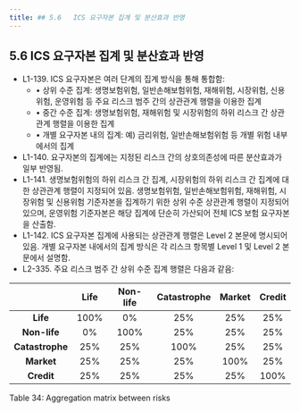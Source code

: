 ```yaml
---
title: ## 5.6	ICS 요구자본 집계 및 분산효과 반영
---
```


## 5.6	ICS 요구자본 집계 및 분산효과 반영
- L1-139. ICS  요구자본은 여러 단계의 집계 방식을 통해 통합함:
  - • 상위 수준 집계: 생명보험위험, 일반손해보험위험, 재해위험, 시장위험, 신용위험, 운영위험 등 주요 리스크 범주 간의 상관관계 행렬을 이용한 집계
  - • 중간 수준 집계: 생명보험위험, 재해위험 및 시장위험의 하위 리스크 간 상관관계 행렬을 이용한 집계
  - • 개별 요구자본 내의 집계: 예) 금리위험, 일반손해보험위험 등 개별 위험 내부에서의 집계
- L1-140. 요구자본의 집계에는 지정된 리스크 간의 상호의존성에 따른 분산효과가 일부 반영됨.
- L1-141. 생명보험위험의 하위 리스크 간 집계, 시장위험의 하위 리스크 간 집계에 대한 상관관계 행렬이 지정되어 있음. 생명보험위험, 일반손해보험위험, 재해위험, 시장위험 및 신용위험 기준자본을 집계하기 위한 상위 수준 상관관계 행렬이 지정되어 있으며, 운영위험 기준자본은 해당 집계에 단순히 가산되어 전체 ICS 보험 요구자본을 산출함.
- L1-142. ICS 요구자본 집계에 사용되는 상관관계 행렬은 Level 2 본문에 명시되어 있음. 개별 요구자본 내에서의 집계 방식은 각 리스크 항목별 Level 1 및 Level 2 본문에서 설명함.
- L2-335. 주요 리스크 범주 간 상위 수준 집계 행렬은 다음과 같음:

|| Life | Non-life | Catastrophe | Market | Credit |
|:-----------:|:----:|:-----:|:------:|:---:|:---:|
| **Life**        | 100% | 0%   | 25%   | 25%  | 25%  |
| **Non-life**    | 0%   | 100% | 25%   | 25%  | 25%  |
| **Catastrophe** | 25%  | 25%  | 100%  | 25%  | 25%  |
| **Market**      | 25%  | 25%  | 25%   | 100% | 25%  |
| **Credit**      | 25%  | 25%  | 25%   | 25%  | 100% |

<GCaption>Table 34: Aggregation matrix between risks</GCaption>